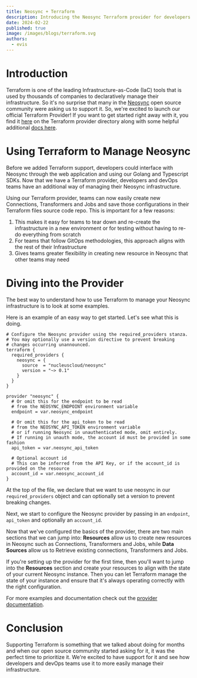 ```yaml
---
title: Neosync + Terraform
description: Introducing the Neosync Terraform provider for developers and teams that are following a GitOps approach to managing their infrastructure.
date: 2024-02-22
published: true
image: /images/blogs/terraform.svg
authors:
  - evis
---
```


# Introduction

Terraform is one of the leading Infrastructure-as-Code (IaC) tools that is used by thousands of companies to declaratively manage their infrastructure. So it's no surprise that many in the [Neosync](https://github.com/nucleuscloud/neosync) open source community were asking us to support it. So, we're excited to launch our official Terraform Provider! If you want to get started right away with it, you find it [here](https://registry.terraform.io/providers/nucleuscloud/neosync/latest) on the Terraform provider directory along with some helpful additional [docs here](https://docs.neosync.dev/guides/terraform).

# Using Terraform to Manage Neosync

Before we added Terraform support, developers could interface with Neosync through the web application and using our Golang and Typescript SDKs. Now that we have a Terraform provider, developers and devOps teams have an additional way of managing their Neosync infrastructure.

Using our Terraform provider, teams can now easily create new Connections, Transformers and Jobs and save those configurations in their Terraform files source code repo. This is important for a few reasons:

1. This makes it easy for teams to tear down and re-create the infrastructure in a new environment or for testing without having to re-do everything from scratch
2. For teams that follow GitOps methodologies, this approach aligns with the rest of their Infrastructure
3. Gives teams greater flexibility in creating new resource in Neosync that other teams may need

# Diving into the Provider

The best way to understand how to use Terraform to manage your Neosync infrastructure is to look at some examples.

Here is an example of an easy way to get started. Let's see what this is doing.

```hcl
# Configure the Neosync provider using the required_providers stanza.
# You may optionally use a version directive to prevent breaking
# changes occurring unannounced.
terraform {
  required_providers {
    neosync = {
      source  = "nucleuscloud/neosync"
      version = "~> 0.1"
    }
  }
}

provider "neosync" {
  # Or omit this for the endpoint to be read
  # from the NEOSYNC_ENDPOINT environment variable
  endpoint = var.neosync_endpoint

  # Or omit this for the api_token to be read
  # from the NEOSYNC_API_TOKEN environment variable
  # or if running Neosync in unauthenticated mode, omit entirely.
  # If running in unauth mode, the account id must be provided in some fashion
  api_token = var.neosync_api_token

  # Optional account id
  # This can be inferred from the API Key, or if the account_id is provided on the resource
  account_id = var.neosync_account_id
}
```

At the top of the file, we declare that we want to use neosync in our `required_providers` object and can optionally set a version to prevent breaking changes.

Next, we start to configure the Neosync provider by passing in an `endpoint`, `api_token` and optionally an `account_id`.

Now that we've configured the basics of the provider, there are two main sections that we can jump into: **Resources** allow us to create new resources in Neosync such as Connections, Transformers and Jobs, while **Data Sources** allow us to Retrieve existing connections, Transformers and Jobs.

If you're setting up the provider for the first time, then you'll want to jump into the **Resources** section and create your resources to align with the state of your current Neosync instance. Then you can let Terraform manage the state of your instance and ensure that it's always operating correctly with the right configuration.

For more examples and documentation check out the [provider documentation](https://registry.terraform.io/providers/nucleuscloud/neosync/latest/docs/resources/connection).

# Conclusion

Supporting Terraform is something that we talked about doing for months and when our open source community started asking for it, it was the perfect time to prioritize it. We're excited to have support for it and see how developers and devOps teams use it to more easily manage their infrastructure.
